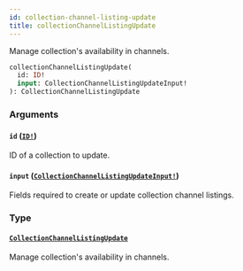 ```yaml
---
id: collection-channel-listing-update
title: collectionChannelListingUpdate
---
```


Manage collection's availability in channels.

```graphql
collectionChannelListingUpdate(
  id: ID!
  input: CollectionChannelListingUpdateInput!
): CollectionChannelListingUpdate

```

### Arguments

#### `id` ([`ID!`](/developer/api-reference/scalars/id.mdx))

ID of a collection to update.

#### `input` ([`CollectionChannelListingUpdateInput!`](/developer/api-reference/inputs/collection-channel-listing-update-input.mdx))

Fields required to create or update collection channel listings.

### Type

#### [`CollectionChannelListingUpdate`](/developer/api-reference/objects/collection-channel-listing-update.mdx)

Manage collection's availability in channels.
